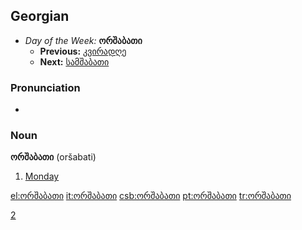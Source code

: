 ==Georgian==
*''Day of the Week:'' '''ორშაბათი'''
**'''Previous:''' [[კვირადღე]]
**'''Next:''' [[სამშაბათი]]

===Pronunciation===
*{{audio|ka-ორშაბათი.ogg|Audio (GE)}}

===Noun===
'''ორშაბათი''' (oršabati)

# [[Monday]]

[[Category:ka:Days of the week|2]]

[[el:ორშაბათი]]
[[it:ორშაბათი]]
[[csb:ორშაბათი]]
[[pt:ორშაბათი]]
[[tr:ორშაბათი]]